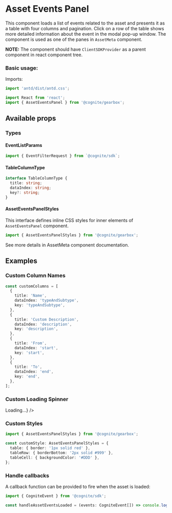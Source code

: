 
<Meta title="Assets/AssetEventsPanel" decorators={decorators} />

# Asset Events Panel

This component loads a list of events related to the asset and presents it as a table with four columns and pagination.
Click on a row of the table shows more detailed information about the event in the modal pop-up window.
The component is used as one of the panes in `AssetMeta` component.

**NOTE:** The component should have `ClientSDKProvider` as a parent component in react component tree.

### Basic usage:

Imports:

```typescript
import 'antd/dist/antd.css';

import React from 'react';
import { AssetEventsPanel } from '@cognite/gearbox';
```

<Preview>
  <Story name="Basic Usage">
    <AssetEventsPanel assetId={4650652196144007} />
  </Story>
</Preview>

## Available props

<Props of={ComponentProps} />

### Types

#### EventListParams

```typescript
import { EventFilterRequest } from `@cognite/sdk`;
```

#### TableColumnType

```typescript
interface TableColumnType {
  title: string;
  dataIndex: string;
  key?: string;
}
```

#### AssetEventsPanelStyles

This interface defines inline CSS styles for inner elements of `AssetEventsPanel` component.

```typescript
import { AssetEventsPanelStyles } from '@cognite/gearbox';
```
See more details in AssetMeta component documentation.

## Examples

### Custom Column Names

```typescript
const customColumns = [
  {
    title: 'Name',
    dataIndex: 'typeAndSubtype',
    key: 'typeAndSubtype',
  },
  {
    title: 'Custom Description',
    dataIndex: 'description',
    key: 'description',
  },
  {
    title: 'From',
    dataIndex: 'start',
    key: 'start',
  },
  {
    title: 'To',
    dataIndex: 'end',
    key: 'end',
  },
];
```
<Preview>
  <Story name="Custom Column Names">
     <AssetEventsPanel
      assetId={4650652196144007}
      columns={customColumns}
    />
  </Story>
</Preview>

### Custom Loading Spinner

<Preview>
  <Story name="Custom Loading Spinner ">
    <AssetEventsPanel
      assetId={4650652196144007}
      customSpinner={<div>Loading...</div>}
    />
  </Story>
</Preview>

### Custom Styles

```typescript
import { AssetEventsPanelStyles } from '@cognite/gearbox';

const customStyle: AssetEventsPanelStyles = {
  table: { border: '1px solid red' },
  tableRow: { borderBottom: '2px solid #999' },
  tableCell: { backgroundColor: '#DDD' },
};
```
<Preview>
  <Story name="Custom Styles">
    <AssetEventsPanel
      assetId={4650652196144007}
      styles={customStyle}
    />
  </Story>
</Preview>

### Handle callbacks

A callback function can be provided to fire when the asset is loaded:

```typescript
import { CogniteEvent } from '@cognite/sdk';

const handleAssetEventsLoaded = (events: CogniteEvent[]) => console.log(events);
```

<Preview>
  <Story name="Load Callback">
    <AssetEventsPanel
      assetId={4650652196144007}
      onAssetEventsLoaded={handleAssetEventsLoaded}
    />
  </Story>
</Preview>

